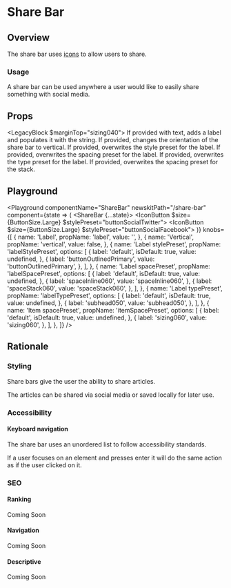 

# Share Bar

## Overview

The share bar uses [icons](/foundations/icons) to allow users to share.

### Usage

A share bar can be used anywhere a user would like to easily share something with social media.

## Props

<LegacyBlock $marginTop="sizing040">
  <Prop name="label" type="string">
    If provided with text, adds a label and populates it with the string.
  </Prop>
  <Prop name="vertical" type="boolean" defaut="false">
    If provided, changes the orientation of the share bar to vertical.
  </Prop>
  <Prop name="labelStylePreset" type="string" default="shareBarLabel">
    If provided, overwrites the style preset for the label.
  </Prop>
  <Prop name="labelSpacePreset" type="MarginPresetKeys" default="spaceInline040">
    If provided, overwrites the spacing preset for the label.
  </Prop>
  <Prop name="labelTypePreset" type="string" default="shareBarLabel">
    If provided, overwrites the type preset for the label.
  </Prop>
  <Prop name="itemSpacePreset" type="MarginPresetKeys" default="sizing020">
    If provided, overwrites the spacing preset for the stack.
  </Prop>
</LegacyBlock>

## Playground

<Playground
  componentName="ShareBar"
  newskitPath="/share-bar"
  component={state => (
    <ShareBar {...state}>
      <IconButton $size={ButtonSize.Large} $stylePreset="buttonSocialTwitter">
              <Twitter/>
            </IconButton>
            <IconButton $size={ButtonSize.Large} $stylePreset="buttonSocialFacebook">
              <Facebook />
            </IconButton>
    </ShareBar>
  )}
  knobs={[
    {
      name: 'Label',
      propName: 'label',
      value: '',
    },
    {
      name: 'Vertical',
      propName: 'vertical',
      value: false,
    },
    {
      name: 'Label stylePreset',
      propName: 'labelStylePreset',
      options: [
        {
          label: 'default',
          isDefault: true,
          value: undefined,
        },
        {
          label: 'buttonOutlinedPrimary',
          value: 'buttonOutlinedPrimary',
        },
      ],
    },
    {
      name: 'Label spacePreset',
      propName: 'labelSpacePreset',
      options: [
        {
          label: 'default',
          isDefault: true,
          value: undefined,
        },
         {
          label: 'spaceInline060',
          value: 'spaceInline060',
        },
         {
          label: 'spaceStack060',
          value: 'spaceStack060',
        },
      ],
    },
    {
      name: 'Label typePreset',
      propName: 'labelTypePreset',
      options: [
        {
          label: 'default',
          isDefault: true,
          value: undefined,
        },
        {
          label: 'subhead050',
          value: 'subhead050',
        },
      ],
    },
    {
      name: 'Item spacePreset',
      propName: 'itemSpacePreset',
      options: [
        {
          label: 'default',
          isDefault: true,
          value: undefined,
        },
        {
          label: 'sizing060',
          value: 'sizing060',
        },
      ],
    },
  ]}
/>

## Rationale

### Styling

Share bars give the user the ability to share articles.

The articles can be shared via social media or saved locally for later use.

### Accessibility

#### Keyboard navigation

The share bar uses an unordered list to follow accessibility standards.

If a user focuses on an element and presses enter it will do the same action as if the user clicked on it.

### SEO

#### Ranking

Coming Soon

#### Navigation

Coming Soon

#### Descriptive

Coming Soon
